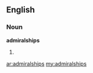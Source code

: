==English==
===Noun===
'''admiralships'''
# {{plural of|[[admiralship]]}}

[[ar:admiralships]]
[[my:admiralships]]